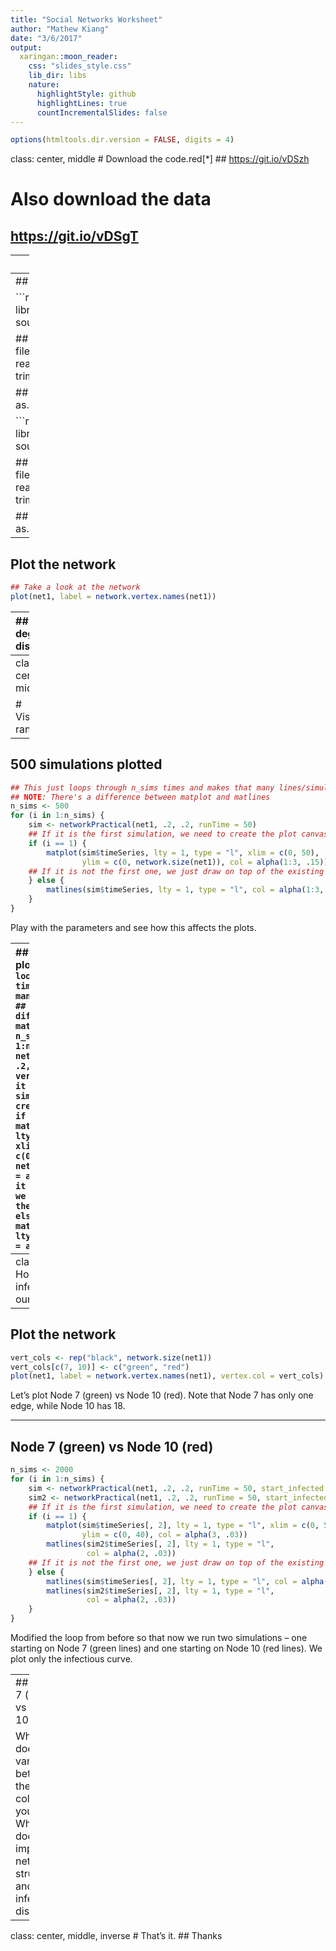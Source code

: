 ```yaml
---
title: "Social Networks Worksheet"
author: "Mathew Kiang"
date: "3/6/2017"
output:
  xaringan::moon_reader:
    css: "slides_style.css"
    lib_dir: libs
    nature:
      highlightStyle: github
      highlightLines: true
      countIncrementalSlides: false
---
```


```r
options(htmltools.dir.version = FALSE, digits = 4)
```

class: center, middle
# Download the code.red[*]
## [https://git.io/vDSzh](https://git.io/vDSzh)

# Also download the data
## [https://git.io/vDSgT](https://git.io/vDSgT)

---
class: center, middle

# Question 1: Import a network, plot it, plot the degree distribution

---
## Import a network

```r
## Load the libraries (install if necessary)
library(network)
library(tidyverse)
source('./code/network_practical.R')

## Load up data (make sure you have the right file path)
mat1 <- read_csv('./data/unnamed_contact_network.csv', trim_ws = TRUE)

## Convert the matrix into a network
net1 <- as.network(mat1, directed = FALSE)
```

```r
## Load the libraries (install if necessary)
library(network)
library(tidyverse)
source('./code/network_practical.R')

## Load up data (make sure you have the right file path)
mat1 <- read_csv('./data/unnamed_contact_network.csv', trim_ws = TRUE)

## Convert the matrix into a network
net1 <- as.network(mat1, directed = FALSE)
```

---
## Plot the network

```r
## Take a look at the network
plot(net1, label = network.vertex.names(net1))
```

---
## Plot the degree distribution

```r
deg <- NULL
for(i in 1:network.size(net1)) {
    deg <- rbind(deg, length(get.neighborhood(net1, i))) 
}
hist(deg)
```

---
class: center, middle

# Visualizing randomness
---
## 500 simulations plotted
```r
## This just loops through n_sims times and makes that many lines/simulations
## NOTE: There's a difference between matplot and matlines
n_sims <- 500
for (i in 1:n_sims) {
    sim <- networkPractical(net1, .2, .2, runTime = 50)
    ## If it is the first simulation, we need to create the plot canvas
    if (i == 1) {
        matplot(sim$timeSeries, lty = 1, type = "l", xlim = c(0, 50), 
                ylim = c(0, network.size(net1)), col = alpha(1:3, .15))
    ## If it is not the first one, we just draw on top of the existing canvas
    } else {
        matlines(sim$timeSeries, lty = 1, type = "l", col = alpha(1:3, .15))
    }
}
```

Play with the parameters and see how this affects the plots.

---
## 500 simulations plotted
```r
## This just loops through n_sims times and makes that many lines/simulations
## NOTE: There's a difference between matplot and matlines
n_sims <- 500
for (i in 1:n_sims) {
    sim <- networkPractical(net1, .2, .2, runTime = 50, verbose = FALSE)
    ## If it is the first simulation, we need to create the plot canvas
    if (i == 1) {
        matplot(sim$timeSeries, lty = 1, type = "l", xlim = c(0, 50), 
                ylim = c(0, network.size(net1)), col = alpha(1:3, .15))
    ## If it is not the first one, we just draw on top of the existing canvas
    } else {
        matlines(sim$timeSeries, lty = 1, type = "l", col = alpha(1:3, .15))
    }
}
```

---
class: center, middle
# How does the starting infectious person change our model?

---

## Plot the network

```r
vert_cols <- rep("black", network.size(net1))
vert_cols[c(7, 10)] <- c("green", "red")
plot(net1, label = network.vertex.names(net1), vertex.col = vert_cols)
```

Let's plot Node 7 (green) vs Node 10 (red). Note that Node 7 has only one edge, while Node 10 has 18. 

---

## Node 7 (green) vs Node 10 (red)
```r
n_sims <- 2000
for (i in 1:n_sims) {
    sim <- networkPractical(net1, .2, .2, runTime = 50, start_infected = 7)
    sim2 <- networkPractical(net1, .2, .2, runTime = 50, start_infected = 10)
    ## If it is the first simulation, we need to create the plot canvas
    if (i == 1) {
        matplot(sim$timeSeries[, 2], lty = 1, type = "l", xlim = c(0, 50), 
                ylim = c(0, 40), col = alpha(3, .03))
        matlines(sim2$timeSeries[, 2], lty = 1, type = "l", 
                 col = alpha(2, .03))
    ## If it is not the first one, we just draw on top of the existing canvas
    } else {
        matlines(sim$timeSeries[, 2], lty = 1, type = "l", col = alpha(3, .03))
        matlines(sim2$timeSeries[, 2], lty = 1, type = "l", 
                 col = alpha(2, .03))
    }
}
```

Modified the loop from before so that now we run two simulations -- one starting on Node 7 (green lines) and one starting on Node 10 (red lines). We plot only the infectious curve.

---
## Node 7 (green) vs Node 10 (red)
```r
n_sims <- 2000
for (i in 1:n_sims) {
    sim <- networkPractical(net1, .2, .2, runTime = 50, start_infected = 7, verbose = FALSE)
    sim2 <- networkPractical(net1, .2, .2, runTime = 50, start_infected = 10, verbose = FALSE)
    ## If it is the first simulation, we need to create the plot canvas
    if (i == 1) {
        matplot(sim$timeSeries[, 2], lty = 1, type = "l", xlim = c(0, 50), 
                ylim = c(0, 40), col = alpha(3, .03))
        matlines(sim2$timeSeries[, 2], lty = 1, type = "l", 
                 col = alpha(2, .03))
    ## If it is not the first one, we just draw on top of the existing canvas
    } else {
        matlines(sim$timeSeries[, 2], lty = 1, type = "l", col = alpha(3, .03))
        matlines(sim2$timeSeries[, 2], lty = 1, type = "l", 
                 col = alpha(2, .03))
    }
}
```

What does the variation between the two colors tell you? What does this imply for network structure and infectious diseases?
---

class: center, middle, inverse
# That's it.
## Thanks